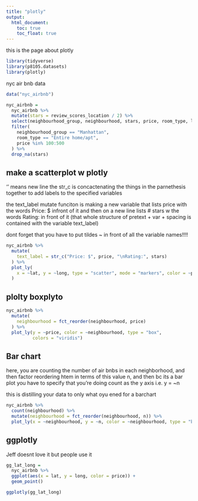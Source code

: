 ```yaml
---
title: "plotly"
output: 
  html_document:
    toc: true
    toc_float: true
---
```


this is the page about plotly 

```r
library(tidyverse)
library(p8105.datasets)
library(plotly)
```


nyc air bnb data

```r
data("nyc_airbnb")

nyc_airbnb =
  nyc_airbnb %>% 
  mutate(stars = review_scores_location / 2) %>% 
  select(neighbourhood_group, neighbourhood, stars, price, room_type, lat, long) %>% 
  filter(
    neighbourhood_group == "Manhattan",
    room_type == "Entire home/apt",
    price %in% 100:500
  ) %>% 
  drop_na(stars)
```

## make a scatterplot w plotly

'\n' means new line
the str_c is concactenating the things in the parnethesis together to add labels to the specified variables 

the text_label mutate funciton is making a new variable that lists price with the words Price: $ infront of it and then on a new line lists # stars w the words Rating: in front of it (that whole structure of pretext + var + spacing is contained with the variable text_label)

dont forget that you have to put tildes ~ in front of all the variable names!!!!

```r
nyc_airbnb %>% 
  mutate(
    text_label = str_c("Price: $", price, "\nRating:", stars)
  ) %>% 
  plot_ly(
    x = ~lat, y = ~long, type = "scatter", mode = "markers", color = ~price, text = ~text_label, alpha = 0.5
  )
```

## plolty boxplyto

```r
nyc_airbnb %>% 
  mutate(
    neighbourhood = fct_reorder(neighbourhood, price)
  ) %>% 
  plot_ly(y = ~price, color = ~neighbourhood, type = "box",
          colors = "viridis")
```

## Bar chart

here, you are counting the number of air bnbs in each neighborhood, and then factor reordering htem in terms of this value n, and then bc its a bar plot you have to specify that you're doing count as the y axis i.e. y = ~n

this is distilling your data to only what oyu ened for a barchart

```r
nyc_airbnb %>% 
  count(neighbourhood) %>% 
  mutate(neighbourhood = fct_reorder(neighbourhood, n)) %>% 
  plot_ly(x = ~neighbourhood, y = ~n, color = ~neighbourhood, type = "bar", colors = "viridis")
```


## ggplotly

Jeff doesnt love it but people use it

```r
gg_lat_long = 
  nyc_airbnb %>% 
  ggplot(aes(x = lat, y = long, color = price)) +
  geom_point()

ggplotly(gg_lat_long)

```

